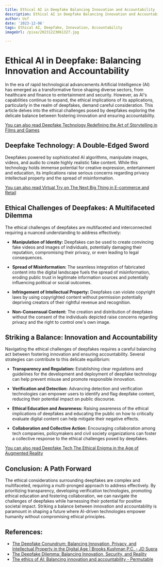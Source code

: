 ```yaml
---
title: Ethical AI in Deepfake Balancing Innovation and Accountability
description: Ethical AI in Deepfake Balancing Innovation and Accountability
author: Usf
date: '2023-12-06'
tags: Ethical AI, Deepfake, Innovation, Accountability
imageUrl: /pixa/20231223061327.jpg

---
```

# Ethical AI in Deepfake: Balancing Innovation  and Accountability

In the era of rapid  technological advancements Artificial Intelligence (AI) has emerged as a transformative force shaping  diverse sectors, from healthcare and finance to entertainment and security. However, as AI's  capabilities continue to expand, the ethical implications of  its applications,  particularly in the realm of deepfakes, demand careful consideration. This  article delves into the  ethical challenges posed by deepfakes exploring the delicate balance between fostering innovation  and ensuring accountability.

[You can also read Deepfake Technology Redefining the Art of Storytelling in Films and Games](Deepfake%20Technology%20Redefining%20the%20Art%20of%20Storytelling%20in%20Films%20and%20Games)


## Deepfake Technology: A Double-Edged Sword

Deepfakes powered by sophisticated AI algorithms, manipulate images, videos, and audio to create highly realistic fake content.  While this technology holds immense potential for creative expression, entertainment and education,  its implications raise serious concerns regarding privacy intellectual  property and the spread of misinformation.

[You  can also  read Virtual  Try on The Next Big Thing  in E-commerce and Retail](Virtual%20Try%20on%20The%20Next%20Big%20Thing%20in%20E-commerce%20and%20Retail)


## Ethical Challenges of Deepfakes: A Multifaceted Dilemma

The ethical challenges of deepfakes are multifaceted and  interconnected  requiring a nuanced understanding to address effectively:

- **Manipulation of Identity:** Deepfakes can be used to create convincing fake videos and images of individuals, potentially damaging their reputation,  compromising their privacy, or even leading to legal  consequences.

- **Spread of Misinformation:** The seamless integration  of  fabricated  content into the digital  landscape fuels the spread  of misinformation, eroding public trust in legitimate information sources  and potentially influencing political or social  outcomes.

- **Infringement of Intellectual Property:** Deepfakes can violate copyright laws by using  copyrighted content without permission potentially  depriving creators of their  rightful revenue and recognition.

- **Non-Consensual Content:**  The creation and distribution  of deepfakes without  the  consent of the individuals depicted raise concerns regarding privacy and  the right to control one's own image.

## Striking a Balance: Innovation and Accountability

Navigating the ethical challenges of deepfakes requires a careful balancing act between  fostering innovation and ensuring  accountability. Several strategies can contribute to  this delicate equilibrium:

- **Transparency  and Regulation:** Establishing clear regulations and  guidelines for the development and deployment of deepfake  technology can help prevent misuse and promote responsible innovation.

- **Verification and Detection:** Advancing detection and verification technologies can empower users  to identify and flag deepfake content, reducing their potential impact on public discourse.

- **Ethical Education and Awareness:** Raising  awareness of the ethical  implications of deepfakes and educating the public on how to critically evaluate digital content can help mitigate their negative effects.

- **Collaboration and Collective Action:** Encouraging collaboration among tech companies, policymakers and civil society organizations can foster a collective response to the ethical challenges posed  by deepfakes.

[You  can also read Deepfake Tech The Ethical Enigma in the Age of Augmented Reality](Deepfake%20Tech%20The%20Ethical%20Enigma%20in%20the%20Age%20of%20Augmented%20Reality)


## Conclusion: A Path Forward

The ethical considerations surrounding  deepfakes are complex and multifaceted, requiring a multi-pronged approach to address effectively. By prioritizing transparency, developing verification technologies, promoting  ethical education and fostering collaboration, we can navigate the challenges of deepfakes while harnessing their potential for positive societal impact. Striking a balance between innovation and accountability is paramount in  shaping a future where AI-driven technologies  empower humanity without compromising ethical principles.

## References:
- [The Deepfake Conundrum: Balancing Innovation, Privacy, and Intellectual Property in the Digital Age | Brooks Kushman P.C. - JD Supra](https://www.jdsupra.com/legalnews/the-deepfake-conundrum-balancing-2505505/)
- [The Deepfake Dilemma: Balancing Innovation, Security, and Reality](https://www.captechu.edu/blog/deepfake-dilemma-balancing-innovation-security-and-reality)
- [The ethics of AI: Balancing innovation and accountability - Permutable](https://permutable.ai/the-ethics-of-ai-balancing-innovation-and-accountability/)
